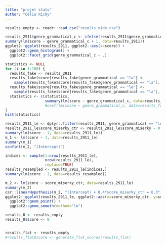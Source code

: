 ```yaml
---
title: "projet stats"
author: "Célia Richy"
---
```



```r
results_empty <- readr::read_csv("results_vide.csv")
```



```r
results_2911$genre_grammatical_c <- ifelse(results_2911$genre_grammatical == "le", 1, 0)
summary(lm(score ~ genre_grammatical_c + 1, data=results_2911))
ggplot2::ggplot(results_2911, ggplot2::aes(x=score)) +
  ggplot2::geom_histogram() +
  ggplot2::facet_grid(genre_grammatical_c ~ .)
```

```r
statistics <- NULL
for (i in 1:100) {
  results_fake <- results_2911
  results_fake$score[results_fake$genre_grammatical == "la"] <- 
    sample(results_fake$score[results_fake$genre_grammatical == "la"], replace = TRUE)
  results_fake$score[results_fake$genre_grammatical == "le"] <-
    sample(results_fake$score[results_fake$genre_grammatical == "la"], replace = TRUE)
  statistics <- c(statistics,
                  summary(lm(score ~ genre_grammatical_c, data=results_fake))$coefficients[2,3])
                  #coef(lm(score ~ genre_grammatical_c, data=results_fake))["genre_grammatical_c"])
}
hist(statistics)
```



```r
results_2911_le <- dplyr::filter(results_2911, genre_grammatical == "le")
results_2911_le$score_miserky_ctr <- results_2911_le$score_miserky - 0.5
summary(lm(score ~ 1, data=results_2911_le))
m_1 <- lm(score ~ 1, data=results_2911_le)
summary(m_1)
confint(m_2, "(Intercept)")

indices <- sample(1:nrow(results_2911_le),
                  nrow(results_2911_le),
                  replace=TRUE)
results_resampled <- results_2911_le[indices,]
summary(lm(score ~ 1, data=results_resampled))

m_2 <- lm(score ~ score_miserky_ctr, data=results_2911_le)
summary(m_2)
car::linearHypothesis(m_2, "(Intercept) + 0.4*score_miserky_ctr = 0.3")
ggplot2::ggplot(results_2911_le, ggplot2::aes(x=score_miserky_ctr, y=score)) +
  ggplot2::geom_point() +
  ggplot2::geom_smooth(method="lm")
```

```r
results_0 <- results_empty
results_0$score <- 0


results_flat <- results_empty
#results_flat$score <- generate_flat_scores(results_flat)
```

